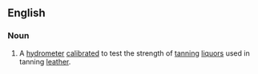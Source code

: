 ==English==

===Noun===
{{en-noun}}

# A [[hydrometer]] [[calibrated]] to test the strength of [[tanning]] [[liquors]] used in tanning [[leather]].